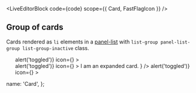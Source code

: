 
<LiveEditorBlock code={code} scope={{ Card, FastFlagIcon }} />
<GeneratePropsTable componentName="Card" />

## Group of cards

Cards rendered as `li` elements in a [panel-list](https://bootstrap.transferwise.com/components/#panels-list-group) with `list-group panel-list-group list-group-inactive` class.

<ul className="list-group panel-list-group list-group-inactive">
  <Card
    as="li"
    title="Collapsed card"
    details="details"
    isExpanded={false}
    onClick={() => alert('toggled')}
    icon={<FastFlagIcon />}
  >
    <div />
  </Card>
  <Card
    as="li"
    title="Expanded card"
    details="details"
    isExpanded={true}
    onClick={() => alert('toggled')}
    icon={<FastFlagIcon />}
  >
    I am an expanded card.
  </Card>
  <Card as="li" title="Empty card" details="I do not have children" icon={<FastFlagIcon />} />
  <Card
    as="li"
    title="Collapsed card"
    details="details"
    isExpanded={false}
    onClick={() => alert('toggled')}
    icon={<FastFlagIcon />}
  >
    <div />
  </Card>
</ul>

  name: 'Card',
};
